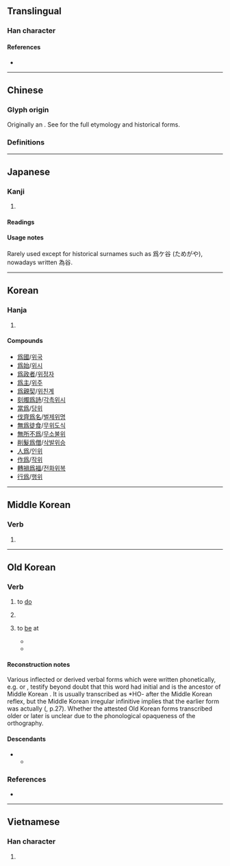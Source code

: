 {{also|為|为}}
{{character info}}
==Translingual==
{{stroke order|type=animate}}

===Han character===
{{Han char|rn=87|rad=爪|as=08|sn=12|four=2022.7,2032.7|canj=BHNF}}

====References====
* {{Han ref|kx=0689.130|dkj=19686|dj=1102.160|hdz=32033.210|uh=7232|ud=29234}}

----

==Chinese==

===Glyph origin===
{{Han etym}}
Originally an {{Han compound|又|t1=hand|象|t2=elephant|ls=ic}}. See {{m|mul|為}} for the full etymology and historical forms.

===Definitions===
{{zh-see|為}}

----

==Japanese==
{{ja-kanji forms|為|爲}}

===Kanji===
{{ja-kanji|grade=|rs=爪08|shin=為}}

# {{rfdef|ja|sort=爪08}}

====Readings====
{{ja-readings
|goon=い<ゐ
|kanon=い<ゐ
|kun=ため-, す-る, な-す, な-る
}}

====Usage notes====
Rarely used except for historical surnames such as 爲ケ谷 (ためがや), nowadays written 為谷. <!--Note that the ケ in 爲ケ谷 is not an error, this is how it was spelt back in the olden days-->

----

==Korean==

===Hanja===
{{ko-hanja|하다|할|위}}

# {{hanja form of|위|to [[do]]; [[act]]}}

====Compounds====
{{der-top3|Compounds}}
* [[爲國]]/[[위국]]
* [[爲始]]/[[위시]]
* [[爲政者]]/[[위정자]]
* [[爲主]]/[[위주]]
* [[爲親契]]/[[위친계]]
* [[刻燭爲詩]]/[[각촉위시]]
* [[當爲]]/[[당위]]
* [[伐齊爲名]]/[[벌제위명]]
* [[無爲徒食]]/[[무위도식]]
* [[無所不爲]]/[[무소불위]]
* [[削髮爲僧]]/[[삭발위승]]
* [[人爲]]/[[인위]]
* [[作爲]]/[[작위]]
* [[轉禍爲福]]/[[전화위복]]
* [[行爲]]/[[행위]]
{{der-bottom}}

----

==Middle Korean==

===Verb===
{{head|okm|verb|tr=ho-}}

# {{spelling of|okm|Idu script|ᄒᆞ다〮|ᄒᆞ|tr=ho-|t=to do|pos=also a [[light verb]] deriving verbs and adjectives}}

----

==Old Korean==

===Verb===
{{head|oko|verb|tr=*HO(Y)-}}

# to [[do]]
#: {{syn|oko|爲只|tr1=*SIk-}}
# {{n-g|a [[light verb]] attached to various non-verbs to derive verbs and adjectives.}}
# {{lb|ko|after a locative particle}} to [[be]] at
#* {{quote-book|oko|year=c. 1200|title=Interpretive ''{{w|gugyeol}}'' glosses to the ''{{w|Avatamsaka Sutra}}'', vol. 14|pages=8:20—9:01|text=一切衆生<sup>[[隱]]</sup>[於]生死<sup>[[叱]]</sup>[[中]]<sup>[[良中]]'''爲'''[[良]]</sup>|tr=*IL.CHYEY CWUNG.SOYNG-un CWUKSALI-s TYUNG-akuy HOY-a|t=As all the sentient beings '''are in''' the midst of life and death|footer=(N.B. Gugyeol glyphs are given in non-abbreviated forms. Bracketed characters were ignored when read.)}}
#* {{quote-book|oko|year=c. 1250|title=Interpretive ''{{w|gugyeol}}'' glosses to the {{w|Humane King Sutra}}|page=11:22|text=[於]我<sup>[[衣]]</sup>前<sup>[[良中]]'''爲'''[[良]]</sup>|tr=NA-uy ALPH-akuy HOY-a|t=As it '''is in''' front of me|footer=(N.B. Gugyeol glyphs are given in non-abbreviated forms. Bracketed characters were ignored when read.)}}
#: {{syn|oko|有叱|tr1=*Is-|在|tr2=*KYE-}}

====Reconstruction notes====
Various inflected or derived verbal forms which were written phonetically, e.g. {{m|oko|乎}} or {{m|oko|兮}}, testify beyond doubt that this word had initial {{IPAfont|*/h-/}} and is the ancestor of Middle Korean {{okm-inline|ᄒᆞ다〮|hò-tá}}. It is usually transcribed as *HO- after the Middle Korean reflex, but the Middle Korean irregular infinitive {{okm-inline|ᄒᆞ〮야〮|hóy-á}} implies that the earlier form was actually {{IPAfont|*hoy-}} ({{ko-ref|Vovin 2010}}, p.27). Whether the attested Old Korean forms transcribed older {{IPAfont|*hoy-}} or later {{IPAfont|*ho-}} is unclear due to the phonological opaqueness of the orthography.

====Descendants====
* {{desc|okm|ᄒᆞ다〮|tr=hò-tá|t=to do; light verb}}
** {{desc|ko|하다|t=to do; light verb}}

===References===
* {{cite-book|author={{lang|ko|황선엽}} (Hwang Seon-yeop) et al.|title={{lang|ko|석독구결사전/釋讀口訣辭典}}|trans-title=Dictionary of interpretive ''gugyeol''|publisher=Bakmunsa|year=2009|isbn=978-89-94024-04-2|pages=411—549}}

----

==Vietnamese==

===Han character===
{{vi-readings|reading=vay, vì, vĩ, voi vơ, vờ, vi, ví, vị|rs=爪08}}

# {{rfdef|vi|sort=爪08}}